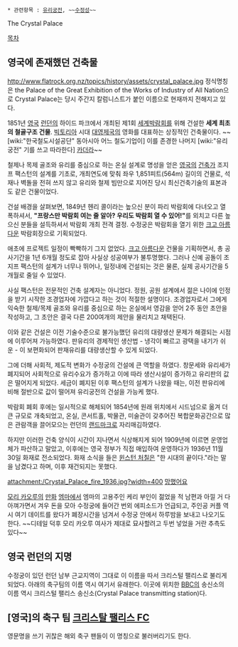  * 관련항목 : [[유리궁전]], ~~[[수정성]]~~

The Crystal Palace

[[목차]]

== 영국에 존재했던 건축물 ==
http://www.flatrock.org.nz/topics/history/assets/crystal_palace.jpg
정식명칭은 the Palace of the Great Exhibition of the Works of Industry of All Nation으로 Crystal Palace는 당시 주간지 칼럼니스트가 붙인 이름으로 현재까지 전해지고 있다.

1851년 [[영국]] [[런던]]의 하이드 파크에서 개최된 제1회 [[세계박람회]]를 위해 건설한 '''세계 최초의 철골구조 건물'''. [[빅토리아]] 시대 [[대영제국]]의 영화를 대표하는 상징적인 건축물이다. ~~[wiki:"한국철도시설공단" 동아시아 어느 철도기업이] 이를 존경한 나머지 [wiki:"유리궁전" 기를 쓰고 따라한다] [[카더라]]~~

철제나 목제 골조와 유리를 중심으로 하는 온실 설계로 명성을 얻은 [[영국]]의 [[건축가]] 조지프 팩스턴의 설계를 기초로, 개최연도에 맞춰 좌우 1,851피트(564m) 길이의 건물로, 석재나 벽돌을 전혀 쓰지 않고 유리와 철제 빔만으로 지어진 당시 최신건축기술의 표본과도 같은 건물이었다.

건설 배경을 살펴보면, 1849년 헨리 콜이라는 높으신 분이 파리 박람회에 다녀오고 열폭하셔서, '''"프랑스만 박람회 여는 줄 알아? 우리도 박람회 열 수 있어!"'''를 외치고 다른 높으신 분들을 설득하셔서 박람회 개최 전격 결정. 수정궁은 박람회을 열기 위한 [[크고 아름다운]] 박람회장으로 기획되었다.

애초에 프로젝트 일정이 빡빡하기 그지 없었다. [[크고 아름다운]] 건물을 기획하면서, 총 공사기간을 1년 6개월 정도로 잡아 사실상 성공여부가 불투명했다. 그러나 신예 공돌이 조지프 팩스턴의 설계가 너무나 뛰어나, 일정내에 건설되는 것은 물론, 실제 공사기간을 5개월로 줄일 수 있었다.

사실 팩스턴은 전문적인 건축 설계자는 아니었다. 정원, 공원 설계에서 젊은 나이에 인정을 받기 시작한 조경업자에 가깝다고 하는 것이 적절한 설명이다. 조경업자로서 그에게 익숙한 철제/목제 골조와 유리를 중심으로 하는 온실에서 영감을 얻어 2주 동안 초안을 작성하고, 그 초안은 결국 다른 200여개의 제안을 물리치고 채택된다.

이와 같은 건설은 이전 기술수준으로 불가능했던 유리의 대량생산 문제가 해결되는 시점에 이루어져 가능하였다. 판유리의 경제적인 생산법 - 냉각이 빠르고 광택을 내기가 쉬운 - 이 보편화되어 판재유리를 대량생산할 수 있게 되었다. 

그에 더해 사회적, 제도적 변화가 수정궁의 건설에 큰 역할을 하였다. 창문세와 유리세가 폐지되어 사회적으로 유리수요가 증가하고 이에 따라 생산시설이 증가하고 유리판의 값은 떨어지게 되었다. 세금이 폐지된 이후 팩스턴의 설계가 나왔을 때는, 이전 판유리에 비해 절반으로 값이 떨어져 유리궁전의 건설을 가능케 했다.

박람회 폐회 후에는 일시적으로 해체되어 1854년에 원래 위치에서 시드넘으로 옮겨 더 큰 규모로 개축되었고, 온실, 콘서트홀, 박물관, 미술관이 갖추어진 복합문화공간으로 많은 관람객을 끌어모으는 런던의 [[랜드마크]]로 자리매김하였다.

하지만 이러한 건축 양식이 시간이 지나면서 식상해지게 되어 1909년에 이르면 운영업체가 파산하고 말았고, 이후에는 영국 정부가 직접 매입하여 운영하다가 1936년 11월 30일 화재로 전소되었다. 화재 소식을 들은 [[윈스턴 처칠]]은 "한 시대의 끝이다."라는 말을 남겼다고 하며, 이후 재건되지는 못했다.

attachment:/Crystal_Palace_fire_1936.jpg?width=400
[[망했어요]]

[[모리 카오루]]의 [[만화]] [[엠마]]에서 엠마의 고용주인 케리 부인이 젊었을 적 남편과 아낄 거 다 아껴가면서 겨우 돈을 모아 수정궁에 들어간 번외 에피소드가 언급되고, 주인공 커플 역시 여기 데이트를 왔다가 폐장시간을 넘겨서 수정궁 안에서 하루밤을 보내고 나오기도 한다. ~~디테일 덕후 모리 카오루 여사가 제대로 묘사할려고 두번 넣었을 거란 추측도 있다~~

== 영국 런던의 지명 ==
수정궁이 있던 런던 남부 근교지역이 그대로 이 이름을 따서 크리스털 팰리스로 불리게 되었다. 아래의 축구팀의 이름 역시 여기서 유래한다. 이곳에 위치한 [[BBC]]의 송신소의 이름 역시 크리스털 팰리스 송신소(Crystal Palace transmitting station)다.

== [영국]의 축구 팀 [[크리스탈 팰리스 FC]] ==
영문명을 쓰기 귀찮은 해외 축구 팬들이 이 명칭으로 불러버리기도 한다.
